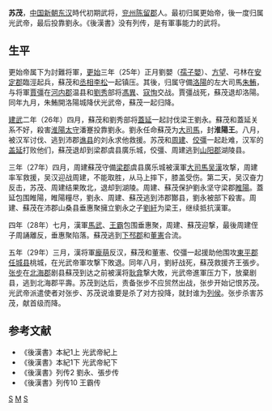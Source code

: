 '''苏茂'''{{BD||？|29年||catIdx=S}}，[[中国|中国]][[新朝|新朝]][[东汉|东汉]]時代初期武将，[[兖州|兖州]][[陈留郡|陈留郡]]人。最初归属更始帝，後一度归属光武帝，最后投靠劉永。《後漢書》没有列传，是有軍事能力的武将。

==生平==
更始帝属下为討難将軍，[[更始_(漢朝)|更始]]三年（25年）正月劉嬰（[[孺子嬰|孺子嬰]]）、[[方望|方望]]、弓林在[[安定郡|安定郡]]臨涇起兵，蘇茂和[[丞相|丞相]][[李松|李松]]一起镇压。其後，归属守備[[洛陽|洛陽]]的左大司馬[[朱鮪|朱鮪]]，与将軍[[賈彊|賈彊]]在[[河內郡_(中國)|河内郡]]温县和[[劉秀|劉秀]]部将[[馮異|馮異]]、[[寇恂|寇恂]]交战。賈彊战死，蘇茂退却洛陽。同年九月，朱鮪開洛陽城降伏光武帝，蘇茂一起归降。

[[建武_(东汉)|建武]]二年（26年）四月，蘇茂和劉秀部将[[蓋延|蓋延]]一起討伐梁王劉永。蘇茂和蓋延关系不好，殺害[[淮陽|淮陽]][[太守|太守]]潘蹇投靠劉永。劉永任命蘇茂为[[大司馬|大司馬]]，封'''淮陽王'''。八月，被汉军讨伐、逃到沛郡[[谯县|谯县]]的刘永求他救援。苏茂和[[周建_(汉朝)|周建]]、[[佼彊|佼彊]]一起赴难，汉军的[[盖延|盖延]]打败他们，蘇茂退却到梁郡虞县廣乐城，佼彊、周建逃到[[山阳郡|山阳郡]]湖陵县。

三年（27年）四月，周建蘇茂守備[[梁郡|梁郡]]虞县廣乐城被漢軍[[大司馬|大司馬]][[吳漢_(漢朝)|吴漢]]攻撃，周建率军救援，吴汉迎战周建，不能取胜，从马上摔下，膝盖受伤。第二天，吴汉奋力反击，苏茂、周建结果敗北，退却到湖陵。周建、蘇茂保护劉永坚守梁郡[[睢陽|睢陽]]。蓋延包围睢陽，睢陽糧尽，劉永、周建、蘇茂逃到沛郡酇县，劉永被部下殺害。周建、蘇茂在沛郡山桑县垂惠聚擁立劉永之子[[劉紆|劉紆]]为梁王，继续抵抗漢軍。

四年（28年）七月，漢軍[[馬武_(東漢)|馬武]]、[[王霸_(漢朝)|王霸]]包围垂惠聚，周建、蘇茂迎撃，最後周建侄子周誦離反，垂惠聚陷落。蘇茂逃到[[下邳郡|下邳郡]]和[[董憲|董憲]]合流。

五年（29年）三月，漢将軍[[龐萌|龐萌]]反汉，蘇茂和董憲、佼彊一起援助他围攻[[東平郡|東平郡]][[任城县|任城县]]桃城，在光武帝軍攻撃下敗退。同年八月，劉紆战死，蘇茂救援齐王張步。[[张步|张步]]在[[北海郡|北海郡]]剧县蘇茂到达之前被漢将[[耿弇|耿弇]]撃大敗，光武帝進軍压力下，放棄剧县，逃到北海郡平壽。苏茂到达后，责备张步不应贸然出战，张步开始记恨苏茂。光武帝派遣使者对张步、苏茂说谁要是杀了对方投降，就封谁为[[列侯|列侯]]。张步杀害苏茂，献首级而降。

==参考文献==
*《後漢書》本紀1上 光武帝紀上
*《後漢書》本紀1下 光武帝紀下
*《後漢書》列传2 劉永、張步传 
*《後漢書》列传10 王霸传 


[[Category:汉朝军事人物|S]]
[[Category:苏姓|M]]
[[Category:新朝民變人物|S]]